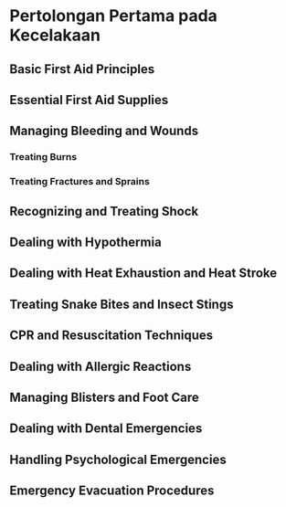 # Pertolongan Pertama pada Kecelakaan

## Basic First Aid Principles
## Essential First Aid Supplies
## Managing Bleeding and Wounds
### Treating Burns
### Treating Fractures and Sprains
## Recognizing and Treating Shock
## Dealing with Hypothermia
## Dealing with Heat Exhaustion and Heat Stroke
## Treating Snake Bites and Insect Stings
## CPR and Resuscitation Techniques
## Dealing with Allergic Reactions
## Managing Blisters and Foot Care
## Dealing with Dental Emergencies
## Handling Psychological Emergencies
## Emergency Evacuation Procedures